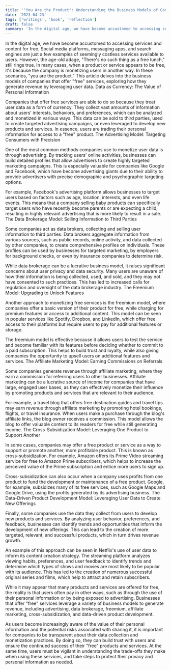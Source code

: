 ```yaml
---
title: '"You Are the Product": Understanding the Business Models of Companies That Offer "Free" Services'
date: '2023-04-23'
tags: ['writings', 'book', 'reflection']
draft: false
summary: 'In the digital age, we have become accustomed to accessing services and content for free. Social media platforms, messaging apps, and search...'
---
```


In the digital age, we have become accustomed to accessing services and content for free. Social media platforms, messaging apps, and search engines are just a few examples of seemingly costless services available to users. However, the age-old adage, "There's no such thing as a free lunch," still rings true. In many cases, when a product or service appears to be free, it's because the company is monetizing users in another way. In these scenarios, "you are the product." This article delves into the business models of companies that offer "free" services, exploring how they generate revenue by leveraging user data.
Data as Currency: The Value of Personal Information

Companies that offer free services are able to do so because they treat user data as a form of currency. They collect vast amounts of information about users' interests, behaviors, and preferences, which can be analyzed and monetized in various ways. This data can be sold to third parties, used to create targeted advertising campaigns, or even leveraged to develop new products and services. In essence, users are trading their personal information for access to a "free" product.
The Advertising Model: Targeting Consumers with Precision

One of the most common methods companies use to monetize user data is through advertising. By tracking users' online activities, businesses can build detailed profiles that allow advertisers to create highly targeted marketing campaigns. This is especially valuable for companies like Google and Facebook, which have become advertising giants due to their ability to provide advertisers with precise demographic and psychographic targeting options.

For example, Facebook's advertising platform allows businesses to target users based on factors such as age, location, interests, and even life events. This means that a company selling baby products can specifically target users who have recently become parents or are expecting a child, resulting in highly relevant advertising that is more likely to result in a sale.
The Data Brokerage Model: Selling Information to Third Parties

Some companies act as data brokers, collecting and selling user information to third parties. Data brokers aggregate information from various sources, such as public records, online activity, and data collected by other companies, to create comprehensive profiles on individuals. These profiles can be used by businesses for targeted marketing, by employers for background checks, or even by insurance companies to determine risk.

While data brokerage can be a lucrative business model, it raises significant concerns about user privacy and data security. Many users are unaware of how their information is being collected, used, and sold, and they may not have consented to such practices. This has led to increased calls for regulation and oversight of the data brokerage industry.
The Freemium Model: Upgrading to Unlock Features

Another approach to monetizing free services is the freemium model, where companies offer a basic version of their product for free, while charging for premium features or access to additional content. This model can be seen in popular services like Spotify, Dropbox, and LinkedIn, which offer free access to their platforms but require users to pay for additional features or storage.

The freemium model is effective because it allows users to test the service and become familiar with its features before deciding whether to commit to a paid subscription. This helps to build trust and loyalty, while also giving companies the opportunity to upsell users on additional features and services.
The Affiliate Marketing Model: Earning Commissions on Referrals

Some companies generate revenue through affiliate marketing, where they earn a commission for referring users to other businesses. Affiliate marketing can be a lucrative source of income for companies that have large, engaged user bases, as they can effectively monetize their influence by promoting products and services that are relevant to their audience.

For example, a travel blog that offers free destination guides and travel tips may earn revenue through affiliate marketing by promoting hotel bookings, flights, or travel insurance. When users make a purchase through the blog's affiliate links, the blog owner receives a commission. This model allows the blog to offer valuable content to its readers for free while still generating income.
The Cross-Subsidization Model: Leveraging One Product to Support Another

In some cases, companies may offer a free product or service as a way to support or promote another, more profitable product. This is known as cross-subsidization. For example, Amazon offers its Prime Video streaming service for free to Amazon Prime subscribers, which helps to increase the perceived value of the Prime subscription and entice more users to sign up.

Cross-subsidization can also occur when a company uses profits from one product to fund the development or maintenance of a free product. Google, for example, subsidizes many of its free services, such as Google Maps and Google Drive, using the profits generated by its advertising business.
The Data-Driven Product Development Model: Leveraging User Data to Create New Offerings

Finally, some companies use the data they collect from users to develop new products and services. By analyzing user behavior, preferences, and feedback, businesses can identify trends and opportunities that inform the development of new offerings. This can lead to the creation of more targeted, relevant, and successful products, which in turn drives revenue growth.

An example of this approach can be seen in Netflix's use of user data to inform its content creation strategy. The streaming platform analyzes viewing habits, preferences, and user feedback to identify trends and determine which types of shows and movies are most likely to be popular with its audience. This has led to the creation of numerous successful original series and films, which help to attract and retain subscribers.

While it may appear that many products and services are offered for free, the reality is that users often pay in other ways, such as through the use of their personal information or by being exposed to advertising. Businesses that offer "free" services leverage a variety of business models to generate revenue, including advertising, data brokerage, freemium, affiliate marketing, cross-subsidization, and data-driven product development.

As users become increasingly aware of the value of their personal information and the potential risks associated with sharing it, it is important for companies to be transparent about their data collection and monetization practices. By doing so, they can build trust with users and ensure the continued success of their "free" products and services. At the same time, users must be vigilant in understanding the trade-offs they make when using these services, and take steps to protect their privacy and personal information as needed.
